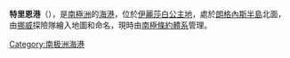 {{coord|68|28|S|78|22|E|display=title}}
'''特里恩港'''（{{lang-nn|Trynefjorden}}），是[[南極洲|南極洲]]的[[海港|海港]]，位於[[伊麗莎白公主地|伊麗莎白公主地]]，處於[[朗格內斯半島|朗格內斯半島]]北面，由[[挪威|挪威]]探險隊繪入地圖和命名，現時由[[南極條約體系|南極條約體系]]管理。

{{Antarctica-geo-stub}}
[[Category:南极洲海港|Category:南极洲海港]]
